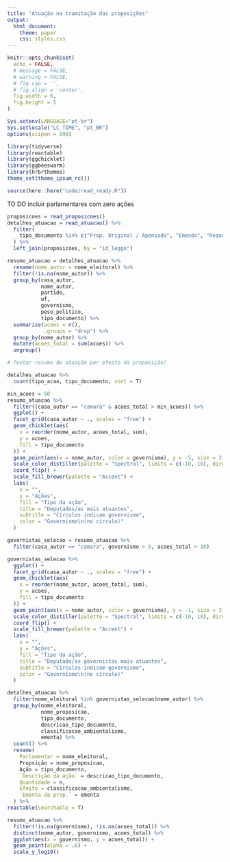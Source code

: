 ```yaml
---
title: "Atuação na tramitação das proposições"
output:
  html_document:
    theme: paper
    css: styles.css
---
```


```r
knitr::opts_chunk$set(
  echo = FALSE,
  # message = FALSE,
  # warning = FALSE,
  # fig.cap = '',
  # fig.align = 'center',
  fig.width = 6,
  fig.height = 5
)

Sys.setenv(LANGUAGE="pt-br")
Sys.setlocale("LC_TIME", "pt_BR")
options(scipen = 999)
```

```r
library(tidyverse)
library(reactable)
library(ggchicklet)
library(ggbeeswarm)
library(hrbrthemes)
theme_set(theme_ipsum_rc())

source(here::here("code/read_ready.R"))
```

TO DO incluir parlamentares com zero ações

```r
proposicoes = read_proposicoes()
detalhes_atuacao = read_atuacao() %>%
  filter(
    tipo_documento %in% c("Prop. Original / Apensada", "Emenda", "Requerimento", "Parecer")
  ) %>%
  left_join(proposicoes, by = "id_leggo")

resumo_atuacao = detalhes_atuacao %>%
  rename(nome_autor = nome_eleitoral) %>% 
  filter(!is.na(nome_autor)) %>% 
  group_by(casa_autor,
           nome_autor,
           partido,
           uf,
           governismo,
           peso_politico,
           tipo_documento) %>%
  summarise(acoes = n(), 
            .groups = "drop") %>% 
  group_by(nome_autor) %>% 
  mutate(acoes_total = sum(acoes)) %>% 
  ungroup()

# Testar resumo de atuação por efeito da proposição? 
```


```r
detalhes_atuacao %>% 
  count(tipo_acao, tipo_documento, sort = T)
```


```r
min_acoes = 60
resumo_atuacao %>%
  filter((casa_autor == "camara" & acoes_total > min_acoes)) %>%
  ggplot() +
  facet_grid(casa_autor ~ ., scales = "free") +
  geom_chicklet(aes(
    x = reorder(nome_autor, acoes_total, sum),
    y = acoes,
    fill = tipo_documento
  )) +
  geom_point(aes(x = nome_autor, color = governismo), y = -5, size = 3) + 
  scale_color_distiller(palette = "Spectral", limits = c(-10, 10), direction = 1) + 
  coord_flip() +
  scale_fill_brewer(palette = "Accent") +
  labs(
    x = "",
    y = "Ações",
    fill = "Tipo da ação",
    title = "Deputados/as mais atuantes", 
    subtitle = "Círculos indicam governismo", 
    color = "Governismo\n(no círculo)"
  )
```
```r
governistas_selecao = resumo_atuacao %>%
  filter(casa_autor == "camara", governismo > 5, acoes_total > 10)

governistas_selecao %>%
  ggplot() +
  facet_grid(casa_autor ~ ., scales = "free") +
  geom_chicklet(aes(
    x = reorder(nome_autor, acoes_total, sum),
    y = acoes,
    fill = tipo_documento
  )) +
  geom_point(aes(x = nome_autor, color = governismo), y = -1, size = 3) + 
  scale_color_distiller(palette = "Spectral", limits = c(-10, 10), direction = 1) + 
  coord_flip() +
  scale_fill_brewer(palette = "Accent") +
  labs(
    x = "",
    y = "Ações",
    fill = "Tipo da ação",
    title = "Deputado/as governistas mais atuantes", 
    subtitle = "Círculos indicam governismo", 
    color = "Governismo\n(no círculo)"
  )
```

```r
detalhes_atuacao %>%
  filter(nome_eleitoral %in% governistas_selecao$nome_autor) %>%
  group_by(nome_eleitoral,
           nome_proposicao,
           tipo_documento,
           descricao_tipo_documento,
           classificacao_ambientalismo,
           ementa) %>%
  count() %>%
  rename(
    Parlamentar = nome_eleitoral,
    Propsição = nome_proposicao,
    Ação = tipo_documento,
    `Descrição da ação` = descricao_tipo_documento,
    Quantidade = n,
    Efeito = classificacao_ambientalismo,
    `Ementa da prop.` = ementa
  ) %>% 
reactable(searchable = T)
```


```r
resumo_atuacao %>% 
  filter(!is.na(governismo), !is.na(acoes_total)) %>% 
  distinct(nome_autor, governismo, acoes_total) %>% 
  ggplot(aes(x = governismo, y = acoes_total)) + 
  geom_point(alpha = .6) + 
  scale_y_log10()
  
```


